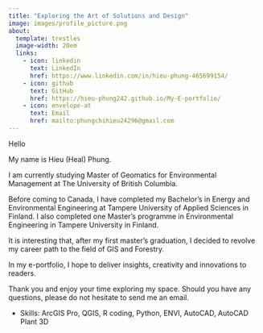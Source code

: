 ```yaml
---
title: "Exploring the Art of Solutions and Design"
image: images/profile_picture.png
about:
  template: trestles
  image-width: 20em
  links: 
    - icon: linkedin
      text: LinkedIn
      href: https://www.linkedin.com/in/hieu-phung-465699154/
    - icon: github
      text: GitHub
      href: https://hieu-phung242.github.io/My-E-portfolio/
    - icon: envelope-at
      text: Email
      href: mailto:phungchihieu24296@gmail.com
---
```


Hello

My name is Hieu (Heal) Phung.

I am currently studying Master of Geomatics for Environmental Management at The University of British Columbia.

Before coming to Canada, I have completed my Bachelor's in Energy and Environmental Engineering at Tampere University of Applied Sciences in Finland. I also completed one Master's programme in Environmental Engineering in Tampere University in Finland.

It is interesting that, after my first master's graduation, I decided to revolve my career path to the field of GIS and Forestry.

In my e-portfolio, I hope to deliver insights, creativity and innovations to readers.

Thank you and enjoy your time exploring my space. Should you have any questions, please do not hesitate to send me an email.

-   Skills: ArcGIS Pro, QGIS, R coding, Python, ENVI, AutoCAD, AutoCAD Plant 3D
